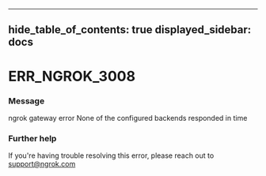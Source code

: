 

---
hide_table_of_contents: true
displayed_sidebar: docs
---


# ERR_NGROK_3008

### Message
ngrok gateway error
None of the configured backends responded in time

<ErrorDetails error="err_ngrok_3008" />



### Further help
If you're having trouble resolving this error, please reach out to [support@ngrok.com](mailto:support@ngrok.com?subject=Help%20with%20ERR_NGROK_3008)

